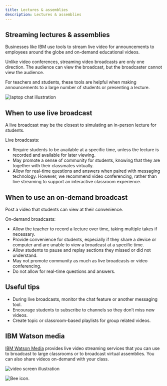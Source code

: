 ```yaml
---
title: Lectures & assemblies
description: Lectures & assemblies
---
```



## Streaming lectures & assemblies

Businesses like IBM use tools to stream live video for announcements to employees around the globe and on-demand educational videos.

Unlike video conferences, streaming video broadcasts are only one direction. The audience can view the broadcast, but the broadcaster cannot view the audience.

For teachers and students, these tools are helpful when making announcements to a large number of students or presenting a lecture.


<Row>
  <Column colMd={2} colLg={3}>

![laptop chat illustration](images/lectures-contenttop.png)

  </Column>
</Row>

## When to use live broadcast

A live broadcast may be the closest to simulating an in-person lecture for students.

Live broadcasts:

- Require students to be available at a specific time, unless the lecture is recorded and available for later viewing.
- May promote a sense of community for students, knowing that they are together with their classmates virtually.
- Allow for real-time questions and answers when paired with messaging technology. However, we recommend video conferencing, rather than live streaming to support an interactive classroom experience.


## When to use an on-demand broadcast

Post a video that students can view at their convenience.

On-demand broadcasts:

- Allow the teacher to record a lecture over time, taking multiple takes if necessary.
- Provide convenience for students, especially if they share a device or computer and are unable to view a broadcast at a specific time.
- Allow students to pause and replay sections they missed or did not understand.
- May not promote community as much as live broadcasts or video conferencing.
- Do not allow for real-time questions and answers.

<Row className="title-with-text">
  <Column colMd={2} colLg={3}>

## Useful tips

  </Column>
  <Column colMd={6} colLg={8}>

<ul>
<li>During live broadcasts, monitor the chat feature or another messaging tool.</li>
<li>Encourage students to subscribe to channels so they don’t miss new videos.</li>
<li>Create topic or classroom-based playlists for group related videos.</li>
</ul>

  </Column>
</Row>
<Row className="title-with-text">
  <Column colMd={2} colLg={3}>

## IBM Watson media

  </Column>
  <Column colMd={4} colLg={5}>

[IBM Watson Media](http://watson.media.ibm.com/platinum_free_trial.html) provides live video streaming services that you can use to broadcast to large classrooms or to broadcast virtual assemblies. You can also share videos on-demand with your class.

  </Column>
  <Column colMd={2} colLg={4}>

![video screen illustration](images/watson-media-thumbnail.png)

  </Column>
</Row>


<Row className="resource-card-group">
<Column colMd={3} colLg={4} noGutterSm>
 <ResourceCard
  subTitle="IBM Watson Media"
  actionIcon="launch"
  aspectRatio="2:1"
  href="https://www.ibm.com/watson/media"
  >

![Bee icon.](../images/icons/bee-icon.svg)

  </ResourceCard>
</Column>
</Row>

